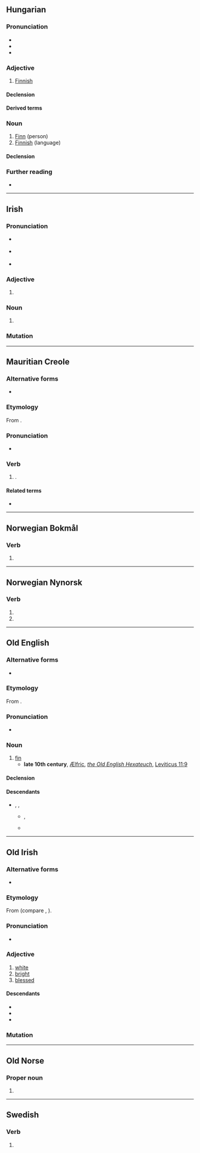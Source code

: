 {{also|Finn|fínn}}
==Hungarian==

===Pronunciation===
* {{hu-IPA}}
* {{hyphenation|hu|finn}}
* {{rhymes|hu|inː|s=1}}

===Adjective===
{{hu-adj|-}}

# [[Finnish]] {{gloss|of or relating to [[Finland]], its people or language}}

====Declension====
{{hu-infl-nom|finne|e|esm_sg=1}}

====Derived terms====
{{col3|hu
|Finnország
|Finn Köztársaság
|Finn-öböl
}}

===Noun===
{{hu-noun|~|ek}}

# [[Finn]] (person)
# [[Finnish]] (language)

====Declension====
{{hu-infl-nom|finne|e}}{{hu-pos-etek|finn|j|jei}}

===Further reading===
* {{R:ErtSz}}

{{topics|hu|Languages|Nationalities}}

----

==Irish==

===Pronunciation===
* {{a|Waterford}} {{IPA|ga|/fʲiːɲ/}}
* {{a|Cork|Kerry|Galway}} {{IPA|ga|/fʲiːn̠ʲ/}}
* {{a|Mayo|Ulster}} {{IPA|ga|/fʲɪn̠ʲ/}}

===Adjective===
{{head|ga|adjective form}}

# {{inflection of|ga|fionn||voc//gen|m|s|;|{{lb|ga|archaic}}|dat|f|s}}

===Noun===
{{head|ga|noun form|g=m}}

# {{inflection of|ga|fionn||gen|s}}

===Mutation===
{{ga-mut}}

----

==Mauritian Creole==

===Alternative forms===
* {{alter|mfe|inn}}

===Etymology===
From {{der|mfe|fr|finir||finish}}.

===Pronunciation===
* {{IPA|mfe|/fin/}}

===Verb===
{{mfe-verb|finn}}

# {{lb|mfe|auxiliary}} {{non-gloss definition|Used to indicate [[present perfect]] tense or [[past tense]], commonly contracted to "{{l|mfe|inn}}" in speech}}.

====Related terms====
* {{l|mfe|fini}}

----

==Norwegian Bokmål==

===Verb===
{{head|nb|verb form}}

# {{inflection of|nb|finne||imp}}

----

==Norwegian Nynorsk==

===Verb===
{{head|nn|verb form}}

# {{nn-verb-form of|present tense|finn}}
# {{nn-verb-form of|imperative|finn}}

----

==Old English==

===Alternative forms===
* {{alter|ang|fin}}

===Etymology===
From {{inh|ang|gem-pro|*finnō}}.

===Pronunciation===
* {{ang-IPA|finn}}

===Noun===
{{ang-noun|m}}

# [[fin]]
#* '''late 10th century''', [[w:Ælfric of Eynsham|Ælfric]], ''[[w:Old English Hexateuch|the Old English Hexateuch]]'', [https://books.google.com/books?id=QrZUAAAAcAAJ&pg=PA188 Leviticus 11:9]
#*: {{quote|ang|Ne ete ġē nānne fisċ būtan þā þe habbaþ '''finnas''' and sċielle.|Don't eat any fish except those that have '''fins''' and scales.}}

====Declension====
{{ang-decl-noun-a-m|finn}}

====Descendants====
* {{desc|enm|finne}}, {{l|enm|fynne}}, {{l|enm|fyn}}
** {{desc|sco|fin}}, {{l|sco|fyn}}
** {{desc|en|fin}}

----

==Old Irish==

===Alternative forms===
* {{alter|sga|find}}

===Etymology===
From {{inh|sga|cel-pro|*windos||white}} (compare {{cog|cy|gwyn}}, {{cog|cel-gau|*windos}}).

===Pronunciation===
* {{IPA|sga|/fʲin͈/}}

===Adjective===
{{sga-adj}}

# [[white]]
# [[bright]]
# [[blessed]]

====Descendants====
* {{desc|ga|fionn}}
* {{desc|gv|fynn}}
* {{desc|gd|fionn}}

===Mutation===
{{sga-mutation|f|inn}}

----

==Old Norse==

===Proper noun===
{{head|non|proper noun form}}

# {{inflection of|non|finnr||acc|s}}

----

==Swedish==

===Verb===
{{head|sv|verb form}}

# {{sv-verb-form-imp|finna}}